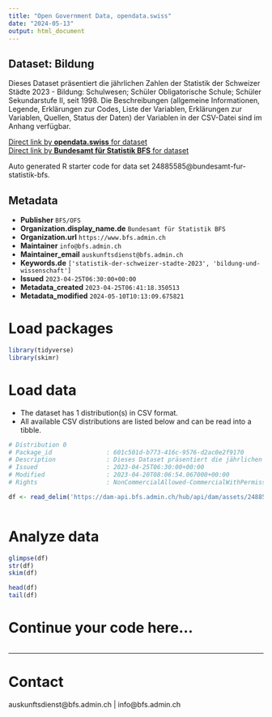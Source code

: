 ```yaml
---
title: "Open Government Data, opendata.swiss"
date: "2024-05-13"
output: html_document
---
```


## Dataset: Bildung

Dieses Dataset präsentiert die jährlichen Zahlen der Statistik der Schweizer Städte 2023 - Bildung: Schulwesen; Schüler Obligatorische Schule; Schüler Sekundarstufe II, seit 1998. Die Beschreibungen (allgemeine Informationen, Legende, Erklärungen zur Codes, Liste der Variablen, Erklärungen zur Variablen, Quellen, Status der Daten) der Variablen in der CSV-Datei sind im Anhang verfügbar.

[Direct link by **opendata.swiss** for dataset](https://opendata.swiss/de/dataset/bildung)<br>
[Direct link by **Bundesamt für Statistik BFS** for dataset](https://www.bfs.admin.ch/asset/de/ts-b-ssv-09-2023)

Auto generated R starter code for data set 24885585@bundesamt-fur-statistik-bfs.

## Metadata

- **Publisher** `BFS/OFS`
- **Organization.display_name.de** `Bundesamt für Statistik BFS`
- **Organization.url** `https://www.bfs.admin.ch`
- **Maintainer** `info@bfs.admin.ch`
- **Maintainer_email** `auskunftsdienst@bfs.admin.ch`
- **Keywords.de** `['statistik-der-schweizer-stadte-2023', 'bildung-und-wissenschaft']`
- **Issued** `2023-04-25T06:30:00+00:00`
- **Metadata_created** `2023-04-25T06:41:18.350513`
- **Metadata_modified** `2024-05-10T10:13:09.675821`


# Load packages

```r

library(tidyverse)
library(skimr)

```

# Load data

-   The dataset has 1 distribution(s) in CSV format.
-   All available CSV distributions are listed below and can be read into a tibble.

```r

# Distribution 0
# Package_id               : 601c501d-b773-416c-9576-d2ac0e2f9170
# Description              : Dieses Dataset präsentiert die jährlichen Zahlen der Statistik der Schweizer Städte 2023 - Bildung: Schulwesen; Schüler Obligatorische Schule; Schüler Sekundarstufe II, seit 1998. Die Beschreibungen (allgemeine Informationen, Legende, Erklärungen zur Codes, Liste der Variablen, Erklärungen zur Variablen, Quellen, Status der Daten) der Variablen in der CSV-Datei sind im Anhang verfügbar.
# Issued                   : 2023-04-25T06:30:00+00:00
# Modified                 : 2023-04-20T08:06:54.067000+00:00
# Rights                   : NonCommercialAllowed-CommercialWithPermission-ReferenceRequired

df <- read_delim('https://dam-api.bfs.admin.ch/hub/api/dam/assets/24885588/master')



```

# Analyze data

```r

glimpse(df)
str(df)
skim(df)

head(df)
tail(df)

```

# Continue your code here...

```r

```

------------------------------------------------------------------------

# Contact

auskunftsdienst@bfs.admin.ch | info@bfs.admin.ch
